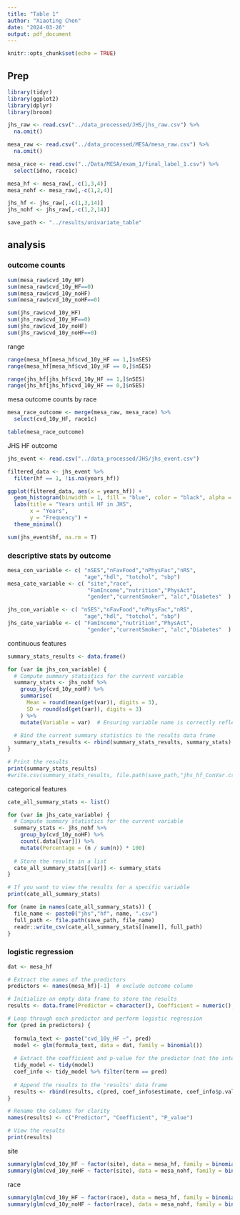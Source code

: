 ```yaml
---
title: "Table 1"
author: "Xiaoting Chen"
date: "2024-03-26"
output: pdf_document
---
```


```r
knitr::opts_chunk$set(echo = TRUE)
```

## Prep

```r
library(tidyr)
library(ggplot2)
library(dplyr)
library(broom)
```

```r
jhs_raw <- read.csv("../data_processed/JHS/jhs_raw.csv") %>%
  na.omit()

mesa_raw <- read.csv("../data_processed/MESA/mesa_raw.csv") %>%
  na.omit()

mesa_race <- read.csv("../Data/MESA/exam_1/final_label_1.csv") %>%
  select(idno, race1c)
```

```r
mesa_hf <- mesa_raw[,-c(1,3,4)]
mesa_nohf <- mesa_raw[,-c(1,2,4)]

jhs_hf <- jhs_raw[,-c(1,3,14)]
jhs_nohf <- jhs_raw[,-c(1,2,14)]
```

```r
save_path <- "../results/univariate_table"

```


## analysis

### outcome counts
```r
sum(mesa_raw$cvd_10y_HF)
sum(mesa_raw$cvd_10y_HF==0)
sum(mesa_raw$cvd_10y_noHF)
sum(mesa_raw$cvd_10y_noHF==0)

sum(jhs_raw$cvd_10y_HF)
sum(jhs_raw$cvd_10y_HF==0)
sum(jhs_raw$cvd_10y_noHF)
sum(jhs_raw$cvd_10y_noHF==0)
```

range 
```r
range(mesa_hf[mesa_hf$cvd_10y_HF == 1,]$nSES)
range(mesa_hf[mesa_hf$cvd_10y_HF == 0,]$nSES)

range(jhs_hf[jhs_hf$cvd_10y_HF == 1,]$nSES)
range(jhs_hf[jhs_hf$cvd_10y_HF == 0,]$nSES)
```

mesa outcome counts by race
```r
mesa_race_outcome <- merge(mesa_raw, mesa_race) %>% 
  select(cvd_10y_HF, race1c)

table(mesa_race_outcome)
```
JHS HF outcome
```r
jhs_event <- read.csv("../data_processed/JHS/jhs_event.csv") 

filtered_data <- jhs_event %>%
  filter(hf == 1, !is.na(years_hf))

ggplot(filtered_data, aes(x = years_hf)) +
  geom_histogram(binwidth = 1, fill = "blue", color = "black", alpha = 0.7) +
  labs(title = "Years until HF in JHS",
       x = "Years",
       y = "Frequency") +
  theme_minimal()

sum(jhs_event$hf, na.rm = T)
```

### descriptive stats by outcome

```r
mesa_con_variable <- c( "nSES","nFavFood","nPhysFac","nRS",
                        "age","hdl", "totchol", "sbp")
mesa_cate_variable <- c( "site","race",
                         "FamIncome","nutrition","PhysAct",
                         "gender","currentSmoker", "alc","Diabetes"  )

jhs_con_variable <- c( "nSES","nFavFood","nPhysFac","nRS",
                        "age","hdl", "totchol", "sbp")
jhs_cate_variable <- c( "FamIncome","nutrition","PhysAct",
                         "gender","currentSmoker", "alc","Diabetes"  )
```


continuous features
```r
summary_stats_results <- data.frame()

for (var in jhs_con_variable) {
  # Compute summary statistics for the current variable
  summary_stats <- jhs_nohf %>%
    group_by(cvd_10y_noHF) %>%
    summarise(
      Mean = round(mean(get(var)), digits = 3),
      SD = round(sd(get(var)), digits = 3)
    ) %>%
    mutate(Variable = var)  # Ensuring variable name is correctly reflected
  
  # Bind the current summary statistics to the results data frame
  summary_stats_results <- rbind(summary_stats_results, summary_stats)
}

# Print the results
print(summary_stats_results)
#write.csv(summary_stats_results, file.path(save_path,"jhs_hf_ConVar.csv"), row.names = FALSE)
```

categorical features
```r
cate_all_summary_stats <- list()

for (var in jhs_cate_variable) {
  # Compute summary statistics for the current variable
  summary_stats <- jhs_nohf %>%
    group_by(cvd_10y_noHF) %>%
    count(.data[[var]]) %>%
    mutate(Percentage = (n / sum(n)) * 100)
  
  # Store the results in a list
  cate_all_summary_stats[[var]] <- summary_stats
}

# If you want to view the results for a specific variable
print(cate_all_summary_stats) 
```

```r

for (name in names(cate_all_summary_stats)) {
  file_name <- paste0("jhs","hf", name, ".csv")
  full_path <- file.path(save_path, file_name)
  readr::write_csv(cate_all_summary_stats[[name]], full_path)
}
```


### logistic regression
```r
dat <- mesa_hf

# Extract the names of the predictors
predictors <- names(mesa_hf)[-1]  # exclude outcome column

# Initialize an empty data frame to store the results
results <- data.frame(Predictor = character(), Coefficient = numeric(), P_value = numeric(), stringsAsFactors = FALSE)

# Loop through each predictor and perform logistic regression
for (pred in predictors) {
  
  formula_text <- paste("cvd_10y_HF ~", pred)
  model <- glm(formula_text, data = dat, family = binomial())
  
  # Extract the coefficient and p-value for the predictor (not the intercept)
  tidy_model <- tidy(model)
  coef_info <- tidy_model %>% filter(term == pred)
  
  # Append the results to the 'results' data frame
  results <- rbind(results, c(pred, coef_info$estimate, coef_info$p.value))
}

# Rename the columns for clarity
names(results) <- c("Predictor", "Coefficient", "P_value")

# View the results
print(results)

```

site
```r
summary(glm(cvd_10y_HF ~ factor(site), data = mesa_hf, family = binomial()))
summary(glm(cvd_10y_noHF ~ factor(site), data = mesa_nohf, family = binomial()))
```

race
```r
summary(glm(cvd_10y_HF ~ factor(race), data = mesa_hf, family = binomial()))
summary(glm(cvd_10y_noHF ~ factor(race), data = mesa_nohf, family = binomial()))
```